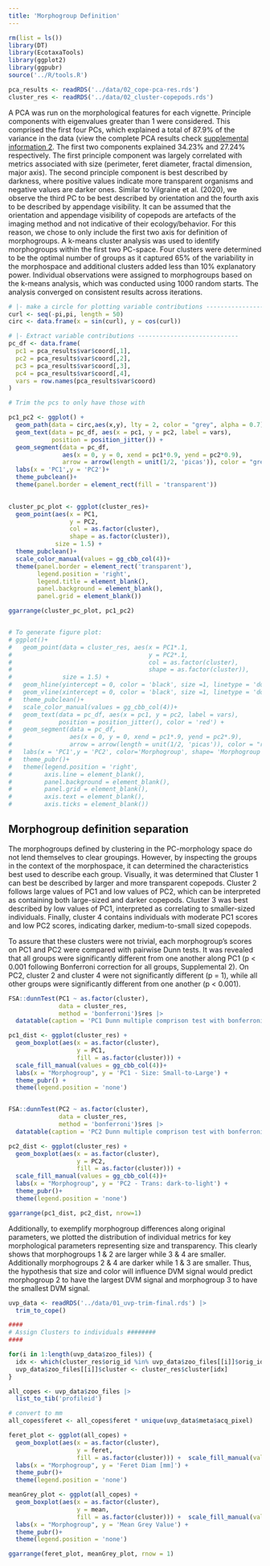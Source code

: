 ```yaml
---
title: 'Morphogroup Definition'
---
```


```r
rm(list = ls())
library(DT)
library(EcotaxaTools)
library(ggplot2)
library(ggpubr)
source('../R/tools.R')

pca_results <- readRDS('../data/02_cope-pca-res.rds')
cluster_res <- readRDS('../data/02_cluster-copepods.rds')
```

A PCA was run on the morphological features for each vignette. Principle components with eigenvalues greater than 1 were considered. This comprised the first four PCs, which explained a total of 87.9% of the variance in the data (view the complete PCA results check [supplemental information 2](./supp_02_pc-extended-info.html). The first two components explained 34.23% and 27.24% respectively. The first principle component was largely correlated with metrics associated with size (perimeter, feret diameter, fractal dimension, major axis). The second principle component is best described by darkness, where positive values indicate more transparent organisms and negative values are darker ones. Similar to Vilgraine et al. (2020), we observe the third PC to be best described by orientation and the fourth axis to be described by appendage visibility. \n\n It can be assumed that the orientation and appendage visibility of copepods are artefacts of the imaging method and not indicative of their ecology/behavior. For this reason, we chose to only include the first two axis for definition of morphogroups. A k-means cluster analysis was used to identify morphogroups within the first two PC-space. Four clusters were determined to be the optimal number of groups as it captured 65% of the variability in the morphospace and additional clusters added less than 10% explanatory power. Individual observations were assigned to morphogroups based on the k-means analysis, which was conducted using 1000 random starts. The analysis converged on consistent results across iterations.\n\n

```r

# |- make a circle for plotting variable contributions -------------------
curl <- seq(-pi,pi, length = 50)
circ <- data.frame(x = sin(curl), y = cos(curl))

# |- Extract variable contributions ----------------------------
pc_df <- data.frame(
  pc1 = pca_results$var$coord[,1],
  pc2 = pca_results$var$coord[,2],
  pc3 = pca_results$var$coord[,3],
  pc4 = pca_results$var$coord[,4],
  vars = row.names(pca_results$var$coord)
)

# Trim the pcs to only have those with 

pc1_pc2 <- ggplot() +
  geom_path(data = circ,aes(x,y), lty = 2, color = "grey", alpha = 0.7) +
  geom_text(data = pc_df, aes(x = pc1, y = pc2, label = vars),
            position = position_jitter()) +
  geom_segment(data = pc_df,
               aes(x = 0, y = 0, xend = pc1*0.9, yend = pc2*0.9),
               arrow = arrow(length = unit(1/2, 'picas')), color = "grey30") +
  labs(x = 'PC1',y = 'PC2')+
  theme_pubclean()+
  theme(panel.border = element_rect(fill = 'transparent'))
  

cluster_pc_plot <- ggplot(cluster_res)+
  geom_point(aes(x = PC1,
                 y = PC2,
                 col = as.factor(cluster),
                 shape = as.factor(cluster)),
             size = 1.5) +
  theme_pubclean()+
  scale_color_manual(values = gg_cbb_col(4))+
  theme(panel.border = element_rect('transparent'),
        legend.position = 'right',
        legend.title = element_blank(),
        panel.background = element_blank(),
        panel.grid = element_blank())

ggarrange(cluster_pc_plot, pc1_pc2)


# To generate figure plot:
# ggplot()+
#   geom_point(data = cluster_res, aes(x = PC1*.1,
#                                      y = PC2*.1,
#                                      col = as.factor(cluster),
#                                      shape = as.factor(cluster)),
#              size = 1.5) +
#   geom_hline(yintercept = 0, color = 'black', size =1, linetype = 'dotted')+
#   geom_vline(xintercept = 0, color = 'black', size =1, linetype = 'dotted')+
#   theme_pubclean()+
#   scale_color_manual(values = gg_cbb_col(4))+
#   geom_text(data = pc_df, aes(x = pc1, y = pc2, label = vars),
#             position = position_jitter(), color = 'red') +
#   geom_segment(data = pc_df,
#                aes(x = 0, y = 0, xend = pc1*.9, yend = pc2*.9),
#                arrow = arrow(length = unit(1/2, 'picas')), color = "red") +
#   labs(x = 'PC1',y = 'PC2', color='Morphogroup', shape= 'Morphogroup')+
#   theme_pubr()+
#   theme(legend.position = 'right',
#         axis.line = element_blank(),
#         panel.background = element_blank(),
#         panel.grid = element_blank(),
#         axis.text = element_blank(),
#         axis.ticks = element_blank())

```


\n\n

## Morphogroup definition separation

The morphogroups defined by clustering in the PC-morphology space do not lend themselves to clear groupings. However, by inspecting the groups in the context of the morphospace, it can determined the characteristics best used to describe each group. Visually, it was determined that Cluster 1 can best be described by larger and more transparent copepods. Cluster 2 follows large values of PC1 and low values of PC2, which can be interpreted as containing both large-sized and darker copepods. Cluster 3 was best described by low values of PC1, interpreted as correlating to smaller-sized individuals. Finally, cluster 4 contains individuals with moderate PC1 scores and low PC2 scores, indicating darker, medium-to-small sized copepods.

To assure that these clusters were not trivial, each morphogroup's scores on PC1 and PC2 were compared with pairwise Dunn tests. It was revealed that all groups were significantly different from one another along PC1 (p < 0.001 following Bonferroni correction for all groups, Supplemental 2). On PC2, cluster 2 and cluster 4 were not significantly different (p = 1), while all other groups were significantly different from one another (p < 0.001). 


```r
FSA::dunnTest(PC1 ~ as.factor(cluster),
              data = cluster_res,
              method = 'bonferroni')$res |> 
  datatable(caption = 'PC1 Dunn multiple comprison test with bonferroni correction')

pc1_dist <- ggplot(cluster_res) +
  geom_boxplot(aes(x = as.factor(cluster),
                   y = PC1,
                   fill = as.factor(cluster))) +
  scale_fill_manual(values = gg_cbb_col(4))+
  labs(x = "Morphogroup", y = 'PC1 - Size: Small-to-Large') + 
  theme_pubr() +
  theme(legend.position = 'none')


FSA::dunnTest(PC2 ~ as.factor(cluster),
              data = cluster_res,
              method = 'bonferroni')$res |> 
  datatable(caption = 'PC2 Dunn multiple comprison test with bonferroni correction')

pc2_dist <- ggplot(cluster_res) +
  geom_boxplot(aes(x = as.factor(cluster),
                   y = PC2,
                   fill = as.factor(cluster))) +
  scale_fill_manual(values = gg_cbb_col(4))+
  labs(x = "Morphogroup", y = 'PC2 - Trans: dark-to-light') + 
  theme_pubr()+
  theme(legend.position = 'none')

ggarrange(pc1_dist, pc2_dist, nrow=1)

```


Additionally, to exemplify morphogroup differences along original parameters, we plotted the distribution of individual metrics for key morphological parameters representing size and transparency. This clearly shows that morphogroups 1 & 2 are larger while 3 & 4 are smaller. Additionally morphogroups 2 & 4 are darker while 1 & 3 are smaller. Thus, the hypothesis that size and color will influence DVM signal would predict morphogroup 2 to have the largest DVM signal and morphogroup 3 to have the smallest DVM signal.

```r

uvp_data <- readRDS('../data/01_uvp-trim-final.rds') |> 
  trim_to_cope()

####
# Assign Clusters to individuals ########
####

for(i in 1:length(uvp_data$zoo_files)) {
  idx <- which(cluster_res$orig_id %in% uvp_data$zoo_files[[i]]$orig_id)
  uvp_data$zoo_files[[i]]$cluster <- cluster_res$cluster[idx]
}

all_copes <- uvp_data$zoo_files |> 
  list_to_tib('profileid')

# convert to mm
all_copes$feret <- all_copes$feret * unique(uvp_data$meta$acq_pixel)

feret_plot <- ggplot(all_copes) + 
  geom_boxplot(aes(x = as.factor(cluster),
                   y = feret,
                   fill = as.factor(cluster))) +  scale_fill_manual(values = gg_cbb_col(4))+
  labs(x = "Morphogroup", y = 'Feret Diam [mm]') + 
  theme_pubr()+
  theme(legend.position = 'none')

meanGrey_plot <- ggplot(all_copes) + 
  geom_boxplot(aes(x = as.factor(cluster),
                   y = mean,
                   fill = as.factor(cluster))) +  scale_fill_manual(values = gg_cbb_col(4))+
  labs(x = "Morphogroup", y = 'Mean Grey Value') + 
  theme_pubr()+
  theme(legend.position = 'none')

ggarrange(feret_plot, meanGrey_plot, rnow = 1)

```

